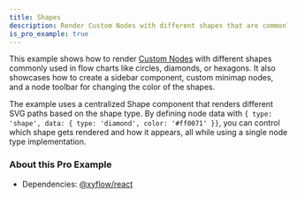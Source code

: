 ```yaml
---
title: Shapes
description: Render Custom Nodes with different shapes that are commonly used in flow charts
is_pro_example: true
---
```


This example shows how to render [Custom Nodes](/learn/customization/custom-nodes) with different shapes commonly used in flow charts like circles, diamonds, or hexagons. It also showcases how to create a sidebar component, custom minimap nodes, and a node toolbar for changing the color of the shapes.

The example uses a centralized Shape component that renders different SVG paths based on the shape type. By defining node data with `{ type: 'shape', data: { type: 'diamond', color: '#ff0071' }}`, you can control which shape gets rendered and how it appears, all while using a single node type implementation.

<ProExampleViewer slug="shapes" />

### About this Pro Example

- Dependencies: [@xyflow/react](https://www.npmjs.com/package/@xyflow/react)
